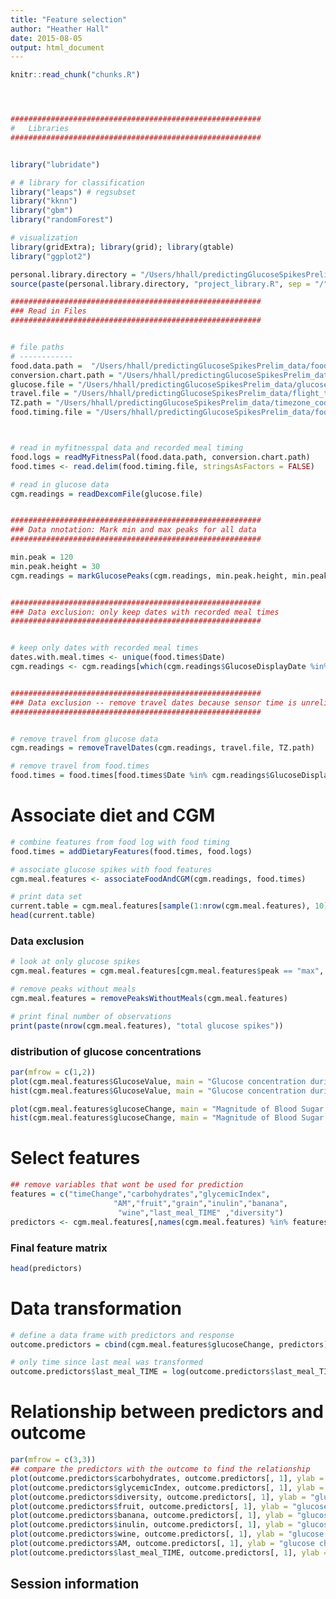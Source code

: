 ```yaml
---
title: "Feature selection"
author: "Heather Hall"
date: 2015-08-05
output: html_document
---
```


<!-- The file analysis/chunks.R contains chunks that define default settings
shared across the workflowr files. -->
```r
knitr::read_chunk("chunks.R")
```

<!-- Update knitr chunk options -->
```r
```

<!-- Insert the date the file was last updated -->
```r
```

<!-- Insert the code version (Git commit SHA1) if Git repository exists and R
 package git2r is installed -->
```r
```

<!-- Add your analysis here -->

```r


########################################################
#   Libraries
########################################################


library("lubridate")

# # library for classification
library("leaps") # regsubset
library("kknn")
library("gbm")
library("randomForest")

# visualization
library(gridExtra); library(grid); library(gtable)
library("ggplot2")

personal.library.directory = "/Users/hhall/predictingGlucoseSpikesPrelim/code"
source(paste(personal.library.directory, "project_library.R", sep = "/"))

########################################################
### Read in Files
########################################################


# file paths
# ------------
food.data.path =  "/Users/hhall/predictingGlucoseSpikesPrelim_data/foodLogs.csv"
conversion.chart.path = "/Users/hhall/predictingGlucoseSpikesPrelim_data/food_chart.txt"
glucose.file = "/Users/hhall/predictingGlucoseSpikesPrelim_data/glucose_data_R.txt"
travel.file = "/Users/hhall/predictingGlucoseSpikesPrelim_data/flight_times_July.txt"
TZ.path = "/Users/hhall/predictingGlucoseSpikesPrelim_data/timezone_codes.txt"
food.timing.file = "/Users/hhall/predictingGlucoseSpikesPrelim_data/food_timing.txt"



# read in myfitnesspal data and recorded meal timing
food.logs = readMyFitnessPal(food.data.path, conversion.chart.path)
food.times <- read.delim(food.timing.file, stringsAsFactors = FALSE)

# read in glucose data
cgm.readings = readDexcomFile(glucose.file)


########################################################
### Data nnotation: Mark min and max peaks for all data
########################################################

min.peak = 120
min.peak.height = 30
cgm.readings = markGlucosePeaks(cgm.readings, min.peak.height, min.peak)


########################################################
### Data exclusion: only keep dates with recorded meal times
########################################################


# keep only dates with recorded meal times
dates.with.meal.times <- unique(food.times$Date)
cgm.readings <- cgm.readings[which(cgm.readings$GlucoseDisplayDate %in% dates.with.meal.times),] ### Have 14373 glucose readings with timestamped foods


########################################################
### Data exclusion -- remove travel dates because sensor time is unreliable switching time zones
########################################################


# remove travel from glucose data
cgm.readings = removeTravelDates(cgm.readings, travel.file, TZ.path)

# remove travel from food.times
food.times = food.times[food.times$Date %in% cgm.readings$GlucoseDisplayDate, ] 

```

# Associate diet and CGM
```r

# combine features from food log with food timing
food.times = addDietaryFeatures(food.times, food.logs)

# associate glucose spikes with food features
cgm.meal.features <- associateFoodAndCGM(cgm.readings, food.times)

# print data set
current.table = cgm.meal.features[sample(1:nrow(cgm.meal.features), 10), ]
head(current.table)

```


### Data exclusion
```r

# look at only glucose spikes
cgm.meal.features = cgm.meal.features[cgm.meal.features$peak == "max", ]

# remove peaks without meals
cgm.meal.features = removePeaksWithoutMeals(cgm.meal.features)

# print final number of observations
print(paste(nrow(cgm.meal.features), "total glucose spikes"))
```

### distribution of glucose concentrations
```r

par(mfrow = c(1,2))
plot(cgm.meal.features$GlucoseValue, main = "Glucose concentration during spike", ylab = "glucose concentration (mg/dL)")
hist(cgm.meal.features$GlucoseValue, main = "Glucose concentration during spike", xlab = "glucose concentration (mg/dL)")

plot(cgm.meal.features$glucoseChange, main = "Magnitude of Blood Sugar Spikes", ylab = "glucose concentration (mg/dL)")
hist(cgm.meal.features$glucoseChange, main = "Magnitude of Blood Sugar Spikes", xlab = "glucose concentration (mg/dL)")

```

# Select features
```r
## remove variables that wont be used for prediction
features = c("timeChange","carbohydrates","glycemicIndex", 
                       "AM","fruit","grain","inulin","banana",     
                        "wine","last_meal_TIME" ,"diversity")
predictors <- cgm.meal.features[,names(cgm.meal.features) %in% features]

```

### Final feature matrix
```r
head(predictors)
```


# Data transformation
```r
# define a data frame with predictors and response
outcome.predictors = cbind(cgm.meal.features$glucoseChange, predictors)

# only time since last meal was transformed
outcome.predictors$last_meal_TIME = log(outcome.predictors$last_meal_TIME)

```


# Relationship between predictors and outcome
```r
par(mfrow = c(3,3))
## compare the predictors with the outcome to find the relationship
plot(outcome.predictors$carbohydrates, outcome.predictors[, 1], ylab = "glucose change", xlab = "carbohydrates", pch = 20)
plot(outcome.predictors$glycemicIndex, outcome.predictors[, 1], ylab = "glucose change", xlab = "glycemix index", pch = 20)  # glycemic index mostly 0
plot(outcome.predictors$diversity, outcome.predictors[, 1], ylab = "glucose change", xlab = "diversity", pch = 20)
plot(outcome.predictors$fruit, outcome.predictors[, 1], ylab = "glucose change", xlab = "fruit", pch = 20)
plot(outcome.predictors$banana, outcome.predictors[, 1], ylab = "glucose change", xlab = "banana", pch = 20)
plot(outcome.predictors$inulin, outcome.predictors[, 1], ylab = "glucose change", xlab = "inulin", pch = 20)
plot(outcome.predictors$wine, outcome.predictors[, 1], ylab = "glucose change", xlab = "wine", pch = 20)
plot(outcome.predictors$AM, outcome.predictors[, 1], ylab = "glucose change", xlab = "AM", pch = 20)
plot(outcome.predictors$last_meal_TIME, outcome.predictors[, 1], ylab = "glucose change", xlab = "log(time since last meal)", pch = 20)
```



## Session information

<!-- Insert the session information into the document -->
```r
```
